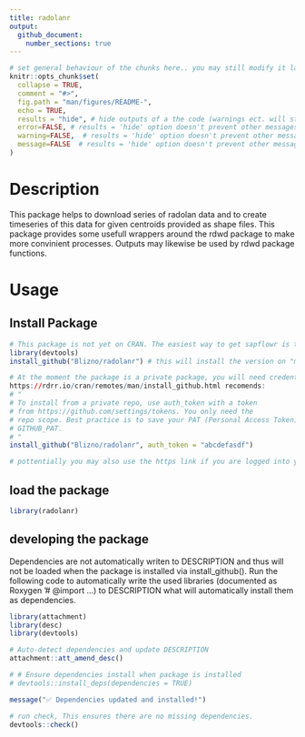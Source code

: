 ```yaml
---
title: radolanr
output:
  github_document:
    number_sections: true
---
```


<!-- README.md is generated from README.Rmd. Please edit that file -->

```r
# set general behaviour of the chunks here.. you may still modify it later in the chunks
knitr::opts_chunk$set(
  collapse = TRUE,
  comment = "#>",
  fig.path = "man/figures/README-",
  echo = TRUE, 
  results = "hide", # hide outputs of a the code (warnings ect. will still be printed; comand to unable in individual chunks: results="markup")
  error=FALSE, # results = 'hide' option doesn't prevent other messages to be printed. To hide them like this, they will still be printed to console
  warning=FALSE,  # results = 'hide' option doesn't prevent other messages to be printed. To hide them like this, they will still be printed to console
  message=FALSE  # results = 'hide' option doesn't prevent other messages to be printed. To hide them like this, they will still be printed to console
)
```

# Description
This package helps to download series of radolan data and to create timeseries of this data for given centroids provided as shape files.
This package provides some usefull wrappers around the rdwd package to make more convinient processes. Outputs may likewise be used by rdwd package functions. 

# Usage

## Install Package
```r
# This package is not yet on CRAN. The easiest way to get sapflowr is to install it via github:
library(devtools)
install_github("Blizno/radolanr") # this will install the version on "main"
```

```r
# At the moment the package is a private package, you will need credentials
https://rdrr.io/cran/remotes/man/install_github.html recomends: 
# "
# To install from a private repo, use auth_token with a token
# from https://github.com/settings/tokens. You only need the
# repo scope. Best practice is to save your PAT (Personal Access Token) in env var called
# GITHUB_PAT.
# "
install_github("Blizno/radolanr", auth_token = "abcdefasdf")

# pottentially you may also use the https link if you are logged into your github account at the same time (e.g. via www.github.de in our browser)
```

## load the package
```r
library(radolanr)
```


## developing the package
Dependencies are not automatically writen to DESCRIPTION and thus will not be loaded when the package is installed via install_github(). Run the following code to automatically write the used libraries (documented as Roxygen '# @import ...) to DESCRIPTION what will automatically install them as dependencies.
```r
library(attachment)
library(desc)
library(devtools)

# Auto-detect dependencies and update DESCRIPTION
attachment::att_amend_desc()

# # Ensure dependencies install when package is installed
# devtools::install_deps(dependencies = TRUE)

message("✅ Dependencies updated and installed!")

# run check, This ensures there are no missing dependencies.
devtools::check()

```
